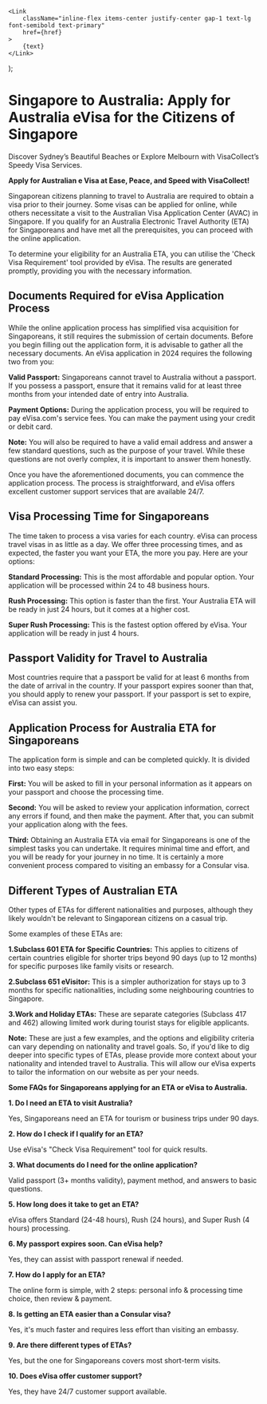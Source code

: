     <Link
        className="inline-flex items-center justify-center gap-1 text-lg font-semibold text-primary"
        href={href}
    >
        {text}
    </Link>
);

# Singapore to Australia: Apply for Australia eVisa for the Citizens of Singapore

Discover Sydney’s Beautiful Beaches or Explore Melbourn with VisaCollect’s Speedy Visa Services.

**Apply for Australian e Visa at Ease, Peace, and Speed with VisaCollect!**

Singaporean citizens planning to travel to Australia are required to obtain a visa prior to their journey. Some visas can be applied for online, while others necessitate a visit to the Australian Visa Application Center (AVAC) in Singapore. If you qualify for an Australia Electronic Travel Authority (ETA) for Singaporeans and have met all the prerequisites, you can proceed with the online application.

To determine your eligibility for an Australia ETA, you can utilise the 'Check Visa Requirement' tool provided by eVisa. The results are generated promptly, providing you with the necessary information.

## Documents Required for eVisa Application Process

While the online application process has simplified visa acquisition for Singaporeans,
it still requires the submission of certain documents. Before you begin filling out
the application form, it is advisable to gather all the necessary documents. An eVisa
application in 2024 requires the following two from you:

**Valid Passport:** Singaporeans cannot travel to Australia without a passport. If you possess a passport, ensure that it remains valid for at least three months from your intended date of entry into Australia.

**Payment Options:** During the application process, you will be required to pay eVisa.com's service fees. You can make the payment using your credit or debit card.

**Note:** You will also be required to have a valid email address and answer a few standard questions, such as the purpose of your travel. While these questions are not overly complex, it is important to answer them honestly.

Once you have the aforementioned documents, you can commence the application process. The process is straightforward, and eVisa offers excellent customer support services that are available 24/7.

## Visa Processing Time for Singaporeans

The time taken to process a visa varies for each country. eVisa can process travel visas in as little as a day. We offer three processing times, and as expected, the faster you want your ETA, the more you pay. Here are your options:

**Standard Processing:** This is the most affordable and popular option. Your application will be processed within 24 to 48 business hours.

**Rush Processing:** This option is faster than the first. Your Australia ETA will be ready in just 24 hours, but it comes at a higher cost.

**Super Rush Processing:** This is the fastest option offered by eVisa. Your application will be ready in just 4 hours.

## Passport Validity for Travel to Australia

Most countries require that a passport be valid for at least 6 months from the date of arrival in the country. If your passport expires sooner than that, you should apply to renew your passport. If your passport is set to expire, eVisa can assist you.

## Application Process for Australia ETA for Singaporeans

The application form is simple and can be completed quickly. It is divided into two easy steps:

**First:** You will be asked to fill in your personal information as it appears on your passport and choose the processing time.

**Second:** You will be asked to review your application information, correct any errors if found, and then make the payment. After that, you can submit your application along with the fees.

**Third:** Obtaining an Australia ETA via email for Singaporeans is one of the simplest tasks you can undertake. It requires minimal time and effort, and you will be ready for your journey in no time. It is certainly a more convenient process compared to visiting an embassy for a Consular visa.

## Different Types of Australian ETA

Other types of ETAs for different nationalities and purposes, although they likely wouldn't be relevant to Singaporean citizens on a casual trip.

Some examples of these ETAs are:

**1.Subclass 601 ETA for Specific Countries:** This applies to citizens of certain countries eligible for shorter trips beyond 90 days (up to 12 months) for specific purposes like family visits or research.

**2.Subclass 651 eVisitor:** This is a simpler authorization for stays up to 3 months for specific nationalities, including some neighbouring countries to Singapore.

**3.Work and Holiday ETAs:** These are separate categories (Subclass 417 and 462) allowing limited work during tourist stays for eligible applicants.

**Note:** These are just a few examples, and the options and eligibility criteria can vary depending on nationality and travel goals. So, if you'd like to dig deeper into specific types of ETAs, please provide more context about your nationality and intended travel to Australia. This will allow our eVisa experts to tailor the information on our website as per your needs.

**Some FAQs for Singaporeans applying for an ETA or eVisa to Australia.**

**1. Do I need an ETA to visit Australia?**

Yes, Singaporeans need an ETA for tourism or business trips under 90 days.

**2. How do I check if I qualify for an ETA?**

Use eVisa's "Check Visa Requirement" tool for quick results.

**3. What documents do I need for the online application?**

Valid passport (3+ months validity), payment method, and answers to basic questions.

**5. How long does it take to get an ETA?**

eVisa offers Standard (24-48 hours), Rush (24 hours), and Super Rush (4 hours) processing.

**6. My passport expires soon. Can eVisa help?**

Yes, they can assist with passport renewal if needed.

**7. How do I apply for an ETA?**

The online form is simple, with 2 steps: personal info & processing time choice, then review & payment.

**8. Is getting an ETA easier than a Consular visa?**

Yes, it's much faster and requires less effort than visiting an embassy.

**9. Are there different types of ETAs?**

Yes, but the one for Singaporeans covers most short-term visits.

**10. Does eVisa offer customer support?**

Yes, they have 24/7 customer support available.
